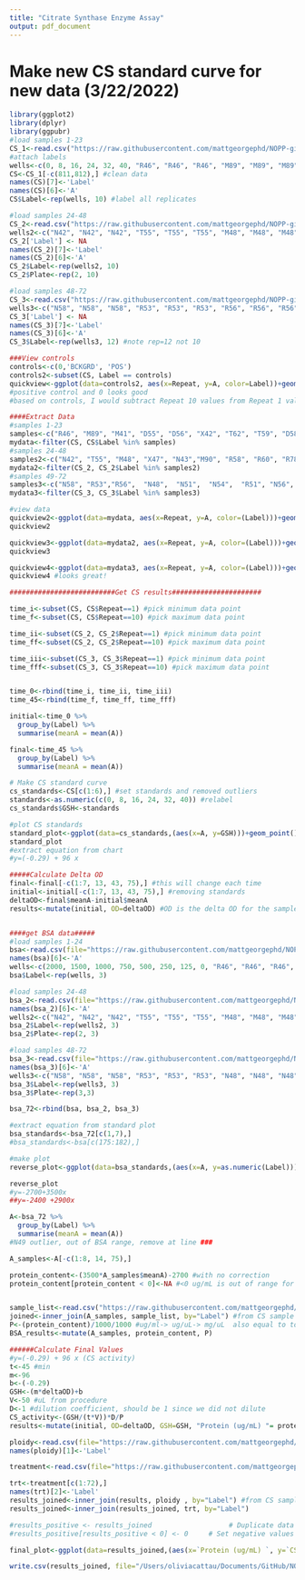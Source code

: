 ```yaml
---
title: "Citrate Synthase Enzyme Assay"
output: pdf_document
---
```

# Make new CS standard curve for new data (3/22/2022)
```r
library(ggplot2)
library(dplyr)
library(ggpubr)
#load samples 1-23
CS_1<-read.csv("https://raw.githubusercontent.com/mattgeorgephd/NOPP-gigas-ploidy-temp/main/202107_EXP2/citrate_synthase/Raw%20Data/3.22.22%20CS%20activity%201-23.csv") #standards, and samples 1-23 only
#attach labels
wells<-c(0, 8, 16, 24, 32, 40, "R46", "R46", "R46", "M89", "M89", "M89", "M41", "M41", "M41", "D55", "D55", "D55", "D56", "D56", "D56", "X42", "X42", "X42", "T62", "T62", "T62", "T59", "T59", "T59", "D58", "D58", "D58", "R50", "R50", "R50", "R42", "R42", "R42", "R48", "R48", "R48", "T56", "T56", "T56", "X44", "X44", "X44", "R47", "R47", "R47", "N45", "N45", "N45", "N44", "N44", "N44", "X43", "X43", "X43", "M47", "M47", "M47", "T58", "T58", "T58", "N46", "N46", "N46", "T61", "T61", "T61", "D59", "D59", "D59", "POS", "POS", "POS", "BCKGRD", "BCKGRD", "BCKGRD")
CS<-CS_1[-c(811,812),] #clean data
names(CS)[7]<-'Label'
names(CS)[6]<-'A'
CS$Label<-rep(wells, 10) #label all replicates

#load samples 24-48
CS_2<-read.csv("https://raw.githubusercontent.com/mattgeorgephd/NOPP-gigas-ploidy-temp/main/202107_EXP2/citrate_synthase/Raw%20Data/CS%20activity%2024-48.csv") #samples 24-48 only 
wells2<-c("N42", "N42", "N42", "T55", "T55", "T55", "M48", "M48", "M48", "X47", "X47", "X47", "N43", "N43", "N43", "M90",	"M90",	"M90", "R58", "R58", "R58", "R60", "R60", "R60", "R78", "R78", "R78", "N49", "N49", "N49", "M42", "M42", "M42", "N59","N59", "N59", "N57", "N57", "N57", "M49", "M49", "M49", "D54", "D54", "D54", "T57", "T57", "T57", "X45", "X45", "X45", "N41", "N41", "N41", "X48", "X48", "X48", "M43", "M43", "M43", "X41", "X41", "X41",  "M46", "M46", "M46", "N47", "N47", "N47", "R62", "R62", "R62", "empty")
CS_2['Label'] <- NA
names(CS_2)[7]<-'Label'
names(CS_2)[6]<-'A'
CS_2$Label<-rep(wells2, 10)
CS_2$Plate<-rep(2, 10)

#load samples 48-72
CS_3<-read.csv("https://raw.githubusercontent.com/mattgeorgephd/NOPP-gigas-ploidy-temp/main/202107_EXP2/citrate_synthase/Raw%20Data/CS%20activity%203.22.22%2049-72.csv") #samples 49 to 72 only 
wells3<-c("N58", "N58", "N58", "R53", "R53", "R53", "R56", "R56", "R56", "N48", "N48", "N48", "N51", "N51", "N51", "N54", "N54", "N54", "R51", "R51", "R51", "N56", "N56", "N56", "R57", "R57", "R57", "N53", "N53", "N53", "N57", "N57", "N57", "X46", "X46", "X46", "N52", "N52", "N52", "R54", "R54", "R54", "R59", "R59", "R59", "N50", "N50", "N50", NA, NA, NA, "R52", "R52", "R52", "N55", "N55", "N55", "M45", "M45", "M45", "empty" )
CS_3['Label'] <- NA
names(CS_3)[7]<-'Label'
names(CS_3)[6]<-'A'
CS_3$Label<-rep(wells3, 12) #note rep=12 not 10

###View controls
controls<-c(0,'BCKGRD', 'POS')
controls2<-subset(CS, Label == controls)
quickview<-ggplot(data=controls2, aes(x=Repeat, y=A, color=Label))+geom_point()+theme_bw()+geom_smooth(method="lm", se=FALSE, formula=y~x)
#positive control and 0 looks good
#based on controls, I would subtract Repeat 10 values from Repeat 1 values 

####Extract Data
#samples 1-23
samples<-c("R46", "M89", "M41", "D55", "D56", "X42", "T62", "T59", "D58", "R50",  "R42",  "R48",  "T56",  "X44",  "R47", "N45", "N44", "X43", "M47",  "T58", "N46", "T61", "D59")
mydata<-filter(CS, CS$Label %in% samples)
#samples 24-48
samples2<-c("N42", "T55", "M48", "X47", "N43","M90", "R58", "R60", "R78", "N49", "M42", "N59", "N57", "M49", "D54", "T57", "X45", "N41", "X48", "M43", "X41", "M46",  "N47", "R62", "empty")
mydata2<-filter(CS_2, CS_2$Label %in% samples2)
#samples 49-72
samples3<-c("N58", "R53","R56",  "N48",  "N51",  "N54",  "R51", "N56",  "R57", "N53", "N57", "X46", "N52", "R54", "R59", "N50", "R52", "N55", "M45", "empty")
mydata3<-filter(CS_3, CS_3$Label %in% samples3)

#view data
quickview2<-ggplot(data=mydata, aes(x=Repeat, y=A, color=(Label)))+geom_point()+theme_bw()+geom_smooth(method="lm", se=FALSE, formula=y~x)+scale_x_continuous(breaks=seq(1, 10, by=1))
quickview2 

quickview3<-ggplot(data=mydata2, aes(x=Repeat, y=A, color=(Label)))+geom_point()+theme_bw()+geom_smooth(method="lm", se=FALSE, formula=y~x)+scale_x_continuous(breaks=seq(1, 10, by=1))
quickview3

quickview4<-ggplot(data=mydata3, aes(x=Repeat, y=A, color=(Label)))+geom_point()+theme_bw()+geom_smooth(method="lm", se=FALSE, formula=y~x)+scale_x_continuous(breaks=seq(1, 10, by=1))
quickview4 #looks great!

##########################Get CS results######################

time_i<-subset(CS, CS$Repeat==1) #pick minimum data point
time_f<-subset(CS, CS$Repeat==10) #pick maximum data point

time_ii<-subset(CS_2, CS_2$Repeat==1) #pick minimum data point
time_ff<-subset(CS_2, CS_2$Repeat==10) #pick maximum data point

time_iii<-subset(CS_3, CS_3$Repeat==1) #pick minimum data point
time_fff<-subset(CS_3, CS_3$Repeat==10) #pick maximum data point


time_0<-rbind(time_i, time_ii, time_iii)
time_45<-rbind(time_f, time_ff, time_fff)

initial<-time_0 %>% 
  group_by(Label) %>%
  summarise(meanA = mean(A))

final<-time_45 %>% 
  group_by(Label) %>%
  summarise(meanA = mean(A))

# Make CS standard curve 
cs_standards<-CS[c(1:6),] #set standards and removed outliers
standards<-as.numeric(c(0, 8, 16, 24, 32, 40)) #relabel
cs_standards$GSH<-standards

#plot CS standards
standard_plot<-ggplot(data=cs_standards,(aes(x=A, y=GSH)))+geom_point()+geom_smooth(method="lm", se=FALSE, formula = y ~ poly(x, 1) )+xlab("A @ 570nm")+ylab("GSH")+theme_bw()+stat_regline_equation(label.x=0.25, label.y=20)
standard_plot
#extract equation from chart
#y=(-0.29) + 96 x

#####Calculate Delta OD
final<-final[-c(1:7, 13, 43, 75),] #this will change each time
initial<-initial[-c(1:7, 13, 43, 75),] #removing standards
deltaOD<-final$meanA-initial$meanA
results<-mutate(initial, OD=deltaOD) #OD is the delta OD for the samples


####get BSA data#####
#load samples 1-24
bsa<-read.csv(file="https://raw.githubusercontent.com/mattgeorgephd/NOPP-gigas-ploidy-temp/main/202107_EXP2/citrate_synthase/Raw%20Data/BSA%201-23%203.22.csv")
names(bsa)[6]<-'A'
wells<-c(2000, 1500, 1000, 750, 500, 250, 125, 0, "R46", "R46", "R46", "M89", "M89", "M89", "M41", "M41", "M41", "D55", "D55", "D55", "D56", "D56", "D56", "X42", "X42", "X42", "T62", "T62", "T62", "T59", "T59", "T59", "D58", "D58", "D58", "R50", "R50", "R50", "R42", "R42", "R42", "R48", "R48", "R48", "T56", "T56", "T56", "X44", "X44", "X44", "R47", "R47", "R47", "N45", "N45", "N45", "N44", "N44", "N44", "X43", "X43", "X43", "M47", "M47", "M47", "T58", "T58", "T58", "N46", "N46", "N46", "T61", "T61", "T61", "D59", "D59", "D59", NA, NA, NA, NA, NA, NA, NA, NA, NA, NA)
bsa$Label<-rep(wells, 3)

#load samples 24-48
bsa_2<-read.csv(file="https://raw.githubusercontent.com/mattgeorgephd/NOPP-gigas-ploidy-temp/main/202107_EXP2/citrate_synthase/Raw%20Data/BSA%203.22.22%2024-48.csv")
names(bsa_2)[6]<-'A'
wells2<-c("N42", "N42", "N42", "T55", "T55", "T55", "M48", "M48", "M48", "X47", "X47", "X47", "X47", "X47", "X47", "N43", "N43", "N43", "M90",	"M90",	"M90", "R58", "R58", "R58", "R60", "R60", "R60", "R78", "R78", "R78", "N49", "N49", "N49", "M42", "M42", "M42", "N59","N59", "N59", "N57", "N57", "N57", "M49", "M49", "M49", "D54", "D54", "D54", "T57", "T57", "T57", "X45", "X45", "X45", "N41", "N41", "N41", "X48", "X48", "X48", "M43", "M43", "M43", "X41", "X41", "X41",  "M46", "M46", "M46", "N47", "N47", "N47", "R62", "R62", "R62", "empty", "empty", "empty")
bsa_2$Label<-rep(wells2, 3)
bsa_2$Plate<-rep(2, 3)

#load samples 48-72
bsa_3<-read.csv(file="https://raw.githubusercontent.com/mattgeorgephd/NOPP-gigas-ploidy-temp/main/202107_EXP2/citrate_synthase/Raw%20Data/BSA%203.22.22%2049-70.csv")
names(bsa_3)[6]<-'A'
wells3<-c("N58", "N58", "N58", "R53", "R53", "R53", "N48", "N48", "N48", "N51", "N51", "N51", "N54", "N54", "N54", "N51", "N51", "N51", "N56", "N56", "N56", "R57", "R57", "R57", "N53", "N53", "N53", "N57", "N57", "N57", "X46", "X46", "X46", "N52", "N52", "N52", "R56", "R56", "R56", "R54", "R54", "R54", "R59", "R59", "R59", "N50", "N50", "N50", "R55", "R55", "R55", "R52", "R52", "R52", "N55", "N55", "N55", "M45", "M45", "M45", "empty", "empty", "empty")
bsa_3$Label<-rep(wells3, 3)
bsa_3$Plate<-rep(3,3)

bsa_72<-rbind(bsa, bsa_2, bsa_3)

#extract equation from standard plot
bsa_standards<-bsa_72[c(1,7),]
#bsa_standards<-bsa[c(175:182),]

#make plot
reverse_plot<-ggplot(data=bsa_standards,(aes(x=A, y=as.numeric(Label))))+geom_point()+geom_smooth(method="lm", se=FALSE, formula = y ~ x )+theme_bw()+stat_regline_equation(label.x=0.6, label.y=500)+ylab("ug/mL")

reverse_plot
#y=-2700+3500x
##y=-2400 +2900x

A<-bsa_72 %>% 
  group_by(Label) %>%
  summarise(meanA = mean(A))
#N49 outlier, out of BSA range, remove at line ###

A_samples<-A[-c(1:8, 14, 75),]

protein_content<-(3500*A_samples$meanA)-2700 #with no correction
protein_content[protein_content < 0]<-NA #<0 ug/mL is out of range for BSA


sample_list<-read.csv("https://raw.githubusercontent.com/mattgeorgephd/NOPP-gigas-ploidy-temp/main/202107_EXP2/citrate_synthase/Raw%20Data/weights.csv")
joined<-inner_join(A_samples, sample_list, by="Label") #from CS sample list 
P<-(protein_content)/1000/1000 #ug/ml-> ug/uL-> mg/uL  also equal to total protein extracted 
BSA_results<-mutate(A_samples, protein_content, P) 

######Calculate Final Values
#y=(-0.29) + 96 x (CS activity)
t<-45 #min
m<-96
b<-(-0.29)
GSH<-(m*deltaOD)+b 
V<-50 #uL from procedure 
D<-1 #dilution coefficient, should be 1 since we did not dilute
CS_activity<-(GSH/(t*V))*D/P
results<-mutate(initial, OD=deltaOD, GSH=GSH, "Protein (ug/mL) "= protein_content, "Protein (mg/ul)"=P, "CS activity (nmol/(mg*min))"=CS_activity  ) #OD is the delta OD for the samples

ploidy<-read.csv(file="https://raw.githubusercontent.com/mattgeorgephd/NOPP-gigas-ploidy-temp/main/202107_EXP2/citrate_synthase/Raw%20Data/ploidy.csv")
names(ploidy)[1]<-'Label'

treatment<-read.csv(file="https://raw.githubusercontent.com/mattgeorgephd/NOPP-gigas-ploidy-temp/main/202107_EXP2/citrate_synthase/Raw%20Data/treatments.csv")

trt<-treatment[c(1:72),]
names(trt)[2]<-'Label'
results_joined<-inner_join(results, ploidy , by="Label") #from CS sample list 
results_joined<-inner_join(results_joined, trt, by="Label")

#results_positive <- results_joined                   # Duplicate data frame
#results_positive[results_positive < 0] <- 0     # Set negative values to 0

final_plot<-ggplot(data=results_joined,(aes(x=`Protein (ug/mL) `, y=`CS activity (nmol/(mg*min))`, color=trt)))+geom_point()+theme_bw()+geom_smooth(method="lm", se=FALSE, formula = y ~ x ) + ylab("CS Activity (nmol/(mg*min))") +xlab("Protein (ug/mL)")

write.csv(results_joined, file="/Users/oliviacattau/Documents/GitHub/NOPP-gigas-ploidy-temp/202107_EXP2/citrate_synthase/results/result_72.csv")
```


